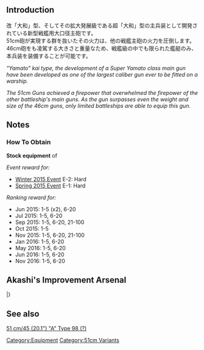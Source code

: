{{Template:Equipmentinfo
|name = Prototype 51cm Twin Gun Mount
|id = 128 
|japanesename = 試製51cm連装砲 
|icon = {{Template:RedGunHeavy}}
|type = Main Cannon, Heavy (II)
|effect = {{Firepower}}+30 {{AA}}+5 {{Hit}}+1 {{Evasion}}-1 {{Range}}Very Long
|scrap = {{Ammo}}30 {{Steel}}28 
|image = <gallery type="slideshow" widths="360px" position="center" hideaddbutton="true">
Equipment128-1.png
Equipment128-2.png
Equipment128-3.png
Equipment128-4.png
</gallery>
| BB = yellow
| notes = Can be equipped only to Yamato- & Nagato-class. The latter has to be remodelled.
}}

==Introduction==
改「大和」型、そしてその拡大発展級である超「大和」型の主兵装として開発されている新型戦艦用大口径主砲です。<br>51cm砲が実現する群を抜いたその火力は、他の戦艦主砲の火力を圧倒します。46cm砲をも凌駕する大きさと重量なため、戦艦級の中でも限られた艦艇のみ、本兵装を装備することが可能です。 

''"Yamato" kai type, the development of a Super Yamato class main gun have been developed as one of the largest caliber gun ever to be fitted on a warship.'' 

''The 51cm Guns achieved a firepower that overwhelmed the firepower of the other battleship's main guns. As the gun surpasses even the weight and size of the 46cm guns, only limited battleships are able to equip this gun.'' 

==Notes==
<div class="mw-collapsible"><h3>How To Obtain</h3>
<div class="mw-collapsible-content">
'''Stock equipment''' of {{Ship/Link|Musashi Kai Ni}}

''Event reward for:''
* [[Winter 2015 Event]] E-2: Hard
* [[Spring 2015 Event]] E-1: Hard

''Ranking reward for:''
* Jun 2015: 1-5 (x2), 6-20
* Jul 2015: 1-5, 6-20
* Sep 2015: 1-5, 6-20, 21-100
* Oct 2015: 1-5
* Nov 2015: 1-5, 6-20, 21-100
* Jan 2016: 1-5, 6-20
* May 2016: 1-5, 6-20
* Jun 2016: 1-5, 6-20
* Nov 2016: 1-5, 6-20

</div></div>

==Akashi's Improvement Arsenal==
{{AkashiWorkshop}}
{{AkashiWorkshopLine
|Name=Prototype 51cm Twin Gun Mount
|ItemType=RedGunHeavy
|Fuel=50
|Ammo=550
|Steel=950
|Baux=80
|Mats0-5=7/9
|Mats6-9=10/15
|Mats10=-
|Screws0-5=5/7
|Screws6-9=7/10
|Screws10=-
|EquipConsume0-5=2x{{RedGunHeavy|46cm Triple Gun Mount}}
|EquipConsume6-9=3x{{RedGunHeavy|46cm Triple Gun Mount}}
|EquipConsume10=-
|Mon=Y<br>M
|Tue=Y
|Wed=M
|2ndShip=[[Yamato#First Upgrade|Yamato Kai]]<br>[[Musashi#First Upgrade|Musashi Kai]]
|Notes=[[Musashi#Second Upgrade|Musashi Kai Ni]] can NOT improve this equipment.
}}
|}

==See also==
[http://www.navweaps.com/Weapons/WNJAP_20-45.htm 51 cm/45 (20.1") "A" Type 98 (?)]

{{Equipmentlist}}
[[Category:Equipment]]
[[Category:51cm Variants]]